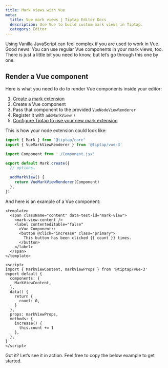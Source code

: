 ```yaml
---
title: Mark views with Vue
meta:
  title: Vue mark views | Tiptap Editor Docs
  description: Use Vue to build custom mark views in Tiptap.
  category: Editor
---
```



Using Vanilla JavaScript can feel complex if you are used to work in Vue. Good news: You can use regular Vue components in your mark views, too. There is just a little bit you need to know, but let’s go through this one by one.

## Render a Vue component

Here is what you need to do to render Vue components inside your editor:

1. [Create a mark extension](/editor/extensions/custom-extensions/create-new/mark)
2. Create a Vue component
3. Pass that component to the provided `VueNodeViewRenderer`
4. Register it with `addMarkView()`
5. [Configure Tiptap to use your new mark extension](/editor/getting-started/configure)

This is how your node extension could look like:

```ts
import { Mark } from '@tiptap/core'
import { VueMarkViewRenderer } from '@tiptap/vue-3'

import Component from './Component.jsx'

export default Mark.create({
  // options…

  addMarkView() {
    return VueMarkViewRenderer(Component)
  },
})
```

And here is an example of a Vue component:

```vue
<template>
  <span className="content" data-test-id="mark-view">
    <mark-view-content />
    <label contenteditable="false"
      >Vue Component::
      <button @click="increase" class="primary">
        This button has been clicked {{ count }} times.
      </button>
    </label>
  </span>
</template>

<script>
import { MarkViewContent, markViewProps } from '@tiptap/vue-3'
export default {
  components: {
    MarkViewContent,
  },
  data() {
    return {
      count: 0,
    }
  },
  props: markViewProps,
  methods: {
    increase() {
      this.count += 1
    },
  },
}
</script>
```

Got it? Let’s see it in action. Feel free to copy the below example to get started.

<CodeDemo path="/GuideMarkViews/VueComponent?inline=false&hideSource=false" />
